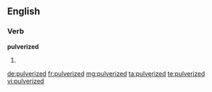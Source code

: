 ==English==

===Verb===
'''pulverized'''

# {{past of|[[pulverize]]}}

[[de:pulverized]]
[[fr:pulverized]]
[[mg:pulverized]]
[[ta:pulverized]]
[[te:pulverized]]
[[vi:pulverized]]